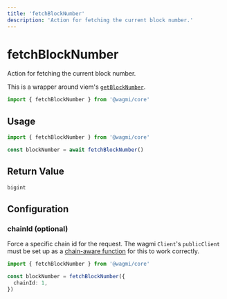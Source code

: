 ```yaml
---
title: 'fetchBlockNumber'
description: 'Action for fetching the current block number.'
---
```


# fetchBlockNumber

Action for fetching the current block number.

This is a wrapper around viem's [`getBlockNumber`](https://viem.sh/docs/actions/public/getBlockNumber.html).

```ts
import { fetchBlockNumber } from '@wagmi/core'
```

## Usage

```ts
import { fetchBlockNumber } from '@wagmi/core'

const blockNumber = await fetchBlockNumber()
```

## Return Value

```ts
bigint
```

## Configuration

### chainId (optional)

Force a specific chain id for the request. The wagmi `Client`'s `publicClient` must be set up as a [chain-aware function](/core/client#publicclient-optional) for this to work correctly.

```ts {4}
import { fetchBlockNumber } from '@wagmi/core'

const blockNumber = fetchBlockNumber({
  chainId: 1,
})
```
